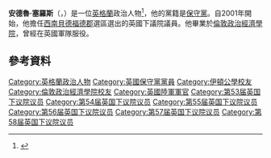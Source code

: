 '''安德魯·塞羅斯'''（{{lang-en|Andrew Selous}}，{{bd|1962年|4月27日}}）是一位[[英格蘭|英格蘭]]政治人物<ref>{{cite web |url=http://www.publicwhip.org.uk/mp.php?mpid=40557&dmp=826 |title=Andrew Selous compared to 'Homosexuality - Equal rights' |publisher=Publicwhip.org.uk |date= |accessdate=2013-06-26 |archive-date=2020-07-27 |archive-url=https://web.archive.org/web/20200727224654/https://www.publicwhip.org.uk/mp.php?mpid=40557&dmp=826 |dead-url=no }}</ref>，他的黨籍是[[保守黨_(英國)|保守黨]]。自2001年開始，他擔任[[西南貝德福德郡_(英國國會選區)|西南貝德福德郡]]選區選出的英國下議院議員。他畢業於[[倫敦政治經濟學院|倫敦政治經濟學院]]，曾經在英國軍隊服役。
==參考資料==
{{Reflist}}
{{DEFAULTSORT:Selous, Andrew}}
[[Category:英格蘭政治人物|Category:英格蘭政治人物]]
[[Category:英國保守黨黨員|Category:英國保守黨黨員]]
[[Category:伊頓公學校友|Category:伊頓公學校友]]
[[Category:倫敦政治經濟學院校友|Category:倫敦政治經濟學院校友]]
[[Category:英國陸軍軍官|Category:英國陸軍軍官]]
[[Category:第53届英国下议院议员|Category:第53届英国下议院议员]]
[[Category:第54届英国下议院议员|Category:第54届英国下议院议员]]
[[Category:第55届英国下议院议员|Category:第55届英国下议院议员]]
[[Category:第56届英国下议院议员|Category:第56届英国下议院议员]]
[[Category:第57届英国下议院议员|Category:第57届英国下议院议员]]
[[Category:第58届英国下议院议员|Category:第58届英国下议院议员]]